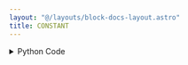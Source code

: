 ```yaml
---
layout: "@/layouts/block-docs-layout.astro"
title: CONSTANT
---
```



<PythonDocsDisplay docstring={docstring} />

<details>
<summary>Python Code</summary>
```python
from numpy import arange, full
from flojoy import flojoy, Vector, OrderedPair, Scalar
from typing import Optional, Literal


@flojoy
def CONSTANT(
    default: Optional[Vector | OrderedPair] = None,
    dc_type: Literal["Scalar", "Vector", "OrderedPair"] = "OrderedPair",
    constant: float = 3.0,
    step: float = 1000,
) -> OrderedPair | Vector | Scalar:
    """The CONSTANT node generates a single x-y vector of numeric (floating point) constants.

    Inputs
    ------
    default : OrderedPair|Vector
        Optional input that defines the size of the output.

    Parameters
    ----------
    dc_type : select
        The type of DataContainer to return.
    constant : float
        The value of the y axis output.
    step : int
        The size of the y and x axes.

    Returns
    -------
    OrderedPair|Vector|Scalar
        OrderedPair if selected
        x: the x axis generated with size 'step'
        y: the resulting constant with size 'step'
        Vector if selected
        v: the resulting constant with size 'step'
        Scalar if selected
        c: the resulting constant
    """

    x = arange(0, step, 1)
    if default:
        match default:
            case OrderedPair():
                x = default.y
            case Vector():
                x = default.v
    y = full(len(x), constant)

    match dc_type:
        case "OrderedPair":
            return OrderedPair(x=x, y=y)
        case "Vector":
            return Vector(v=y)
        case "Scalar":
            return Scalar(c=constant)

```
[Find this Flojoy Block on GitHub](https://github.com/flojoy-ai/blocks/blob/main/blocks/GENERATORS/SIMULATIONS/CONSTANT/CONSTANT.py)
</details>

## Example

<AppDisplay app={app} blockName="CONSTANT" client:visible />

In this example, the `CONSTANT` node generates a scalar which is 
visualized with the `BIG_NUMBER` node.

